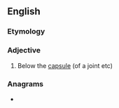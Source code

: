 ==English==

===Etymology===
{{prefix|en|sub|capsular}}

===Adjective===
{{en-adj|-}}

# {{lb|en|biology}} Below the [[capsule]] (of a joint etc)

===Anagrams===
* {{anagrams|en|a=aabclprssuu|subscapular}}
